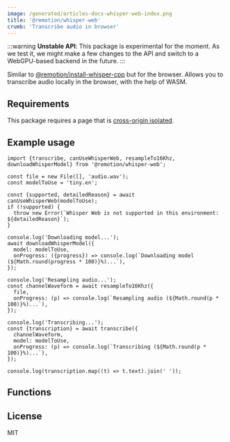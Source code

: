 ```yaml
---
image: /generated/articles-docs-whisper-web-index.png
title: '@remotion/whisper-web'
crumb: 'Transcribe audio in browser'
---
```



:::warning
**Unstable API**: This package is experimental for the moment. As we test it, we might make a few changes to the API and switch to a WebGPU-based backend in the future.
:::

Similar to [@remotion/install-whisper-cpp](/docs/install-whisper-cpp) but for the browser. Allows you to transcribe audio locally in the browser, with the help of WASM.


<Installation pkg="@remotion/whisper-web" />

## Requirements

This package requires a page that is [cross-origin isolated](/docs/miscellaneous/cross-origin-isolation).

## Example usage

```tsx twoslash title="Transcribing with @remotion/whisper-web"
import {transcribe, canUseWhisperWeb, resampleTo16Khz, downloadWhisperModel} from '@remotion/whisper-web';

const file = new File([], 'audio.wav');
const modelToUse = 'tiny.en';

const {supported, detailedReason} = await canUseWhisperWeb(modelToUse);
if (!supported) {
  throw new Error(`Whisper Web is not supported in this environment: ${detailedReason}`);
}

console.log('Downloading model...');
await downloadWhisperModel({
  model: modelToUse,
  onProgress: ({progress}) => console.log(`Downloading model (${Math.round(progress * 100)}%)...`),
});

console.log('Resampling audio...');
const channelWaveform = await resampleTo16Khz({
  file,
  onProgress: (p) => console.log(`Resampling audio (${Math.round(p * 100)}%)...`),
});

console.log('Transcribing...');
const {transcription} = await transcribe({
  channelWaveform,
  model: modelToUse,
  onProgress: (p) => console.log(`Transcribing (${Math.round(p * 100)}%)...`),
});

console.log(transcription.map((t) => t.text).join(' '));
```

## Functions

<TableOfContents />

## License

MIT

